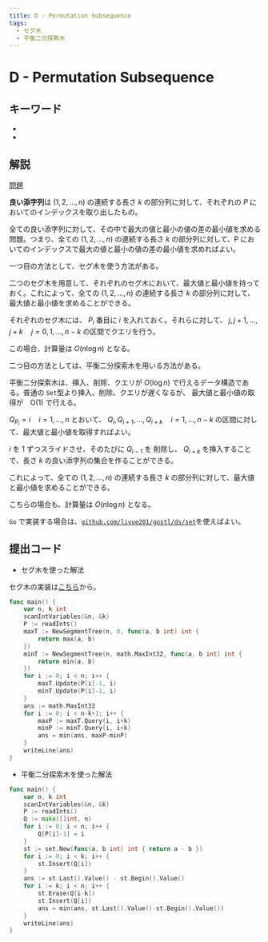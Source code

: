 ```yaml
---
title: D - Permutation Subsequence
tags:
  - セグ木
  - 平衡二分探索木
---
```


# D - Permutation Subsequence

## キーワード


- <Tag tag="セグ木" />
- <Tag tag="平衡二分探索木" />

## 解説

[問題](https://atcoder.jp/contests/abc352/tasks/abc352_d)

**良い添字列**は $(1,2, \dots, n)$ の連続する長さ $k$ の部分列に対して、それぞれの $P$ においてのインデックスを取り出したもの。

全ての良い添字列に対して、その中で最大の値と最小の値の差の最小値を求める問題。つまり、全ての $(1,2, \dots, n)$ の連続する長さ $k$ の部分列に対して、P においてのインデックスで最大の値と最小の値の差の最小値を求めればよい。

一つ目の方法として、セグ木を使う方法がある。

二つのセグ木を用意して、それぞれのセグ木において、最大値と最小値を持っておく。これによって、全ての $(1,2, \dots, n)$ の連続する長さ $k$ の部分列に対して、最大値と最小値を求めることができる。

それぞれのセグ木には、 $P_i$ 番目に $i$ を入れておく。それらに対して、 $j,j+1,\dots,j + k \quad j = 0,1,\dots,n-k$ の区間でクエリを行う。

この場合、計算量は $O(n \log n)$ となる。

二つ目の方法としては、平衡二分探索木を用いる方法がある。

平衡二分探索木は、挿入、削除、クエリが $O(\log n)$ で行えるデータ構造である。普通の `Set`型より挿入、削除、クエリが遅くなるが、 最大値と最小値の取得が　$\mathrm{O}(1)$ で行える。

$Q_{P_i} = i \quad i = 1,\dots,n$ とおいて、 $Q_i,Q_{i+1},\dots,Q_{i+k} \quad i = 1,\dots,n-k$ の区間に対して、最大値と最小値を取得すればよい。

$i$ を $1$ ずつスライドさせ、そのたびに $Q_{i-1}$ を 削除し、 $Q_{i+k}$ を挿入することで、長さ $k$ の良い添字列の集合を作ることができる。

これによって、全ての $(1,2, \dots, n)$ の連続する長さ $k$ の部分列に対して、最大値と最小値を求めることができる。

こちらの場合も、計算量は $O(n \log n)$ となる。

`Go` で実装する場合は、[`github.com/liyue201/gostl/ds/set`](https://pkg.go.dev/github.com/liyue201/gostl@v1.2.0/ds/set)を使えばよい。

## 提出コード

- セグ木を使った解法

セグ木の実装は[こちら](../../data-structure/segmentTree)から。

```go
func main() {
	var n, k int
	scanIntVariables(&n, &k)
	P := readInts()
	maxT := NewSegmentTree(n, 0, func(a, b int) int {
		return max(a, b)
	})
	minT := NewSegmentTree(n, math.MaxInt32, func(a, b int) int {
		return min(a, b)
	})
	for i := 0; i < n; i++ {
		maxT.Update(P[i]-1, i)
		minT.Update(P[i]-1, i)
	}
	ans := math.MaxInt32
	for i := 0; i < n-k+1; i++ {
		maxP := maxT.Query(i, i+k)
		minP := minT.Query(i, i+k)
		ans = min(ans, maxP-minP)
	}
	writeLine(ans)
}
```

- 平衡二分探索木を使った解法

```go
func main() {
	var n, k int
	scanIntVariables(&n, &k)
	P := readInts()
	Q := make([]int, n)
	for i := 0; i < n; i++ {
		Q[P[i]-1] = i
	}
	st := set.New(func(a, b int) int { return a - b })
	for i := 0; i < k; i++ {
		st.Insert(Q[i])
	}
	ans := st.Last().Value() - st.Begin().Value()
	for i := k; i < n; i++ {
		st.Erase(Q[i-k])
		st.Insert(Q[i])
		ans = min(ans, st.Last().Value()-st.Begin().Value())
	}
	writeLine(ans)
}
```
